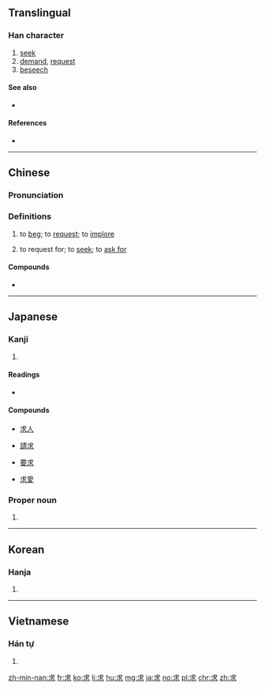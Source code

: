 ==Translingual==

===Han character===
{{Han char|rn=85|rad=水|as=02|sn=6|four=43132|canj=IJE}}

# [[seek]]
# [[demand]], [[request]]
# [[beseech]]

====See also====
* {{l|mul|找}}

====References====
* {{Han ref|kx=0604.040|dkj=17105|dj=0998.010|hdz=31547.080|uh=6C42|ud=27714|bh=A844|bd=43076}}

----

==Chinese==
{{zh-forms}}

===Pronunciation===
{{zh-pron
|m=qiú
|c=kau4
|h=pfs=khiù
|mn=kiû
|mc=y
|oc=y
|ma=
|cat=v
}}

===Definitions===
{{zh-hanzi}}

# to [[beg]]; to [[request]]; to [[implore]]
#: {{zh-usex|求 他 別 走|'''begged''' for him to not leave}}
# to request for; to [[seek]]; to [[ask for]]
#: {{zh-usex|求 ^@名偵探 ^@柯南 的 OP|'''looking for''' the opening songs of Detective Conan}}
{{attention|cmn|What is "to [[request for]]"? Should it just be "to [[request]]"?}}
====Compounds====
* {{zh-l|要求|request}}

----

==Japanese==

===Kanji===
{{ja-kanji|grade=4|rs=水02}}

# {{defn|lang=ja|sort=水02}}

====Readings====
* {{ja-readings|goon=[[ぐ]] (gu)|kanon=[[きゅう]] (kyū)|kun=[[もとめる]] (motomeru)}}

====Compounds====
{{top4}}
* [[求人]]
{{mid4}}
* [[請求]]
{{mid4}}
* [[要求]]
{{mid4}}
* [[求愛]]
{{bottom}}

===Proper noun===
{{ja-pos|proper|もとむ}}

# {{given name|male|lang=ja|sort=もとむ}}

----

==Korean==

===Hanja===
{{ko-hanja|hangeul=구|eumhun=|rv=gu|mr=ku|y=kwu}}

# {{defn|lang=ko|sort=水02}}

----

==Vietnamese==

===Hán tự===
{{vi-hantu|[[cầu]]|rs=水02}}

# {{defn|lang=vi|sort=水02}}

[[zh-min-nan:求]]
[[fr:求]]
[[ko:求]]
[[li:求]]
[[hu:求]]
[[mg:求]]
[[ja:求]]
[[no:求]]
[[pl:求]]
[[chr:求]]
[[zh:求]]